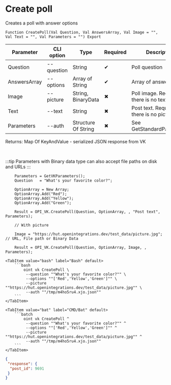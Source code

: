﻿---
sidebar_position: 4
description: Create poll and other functions to work with VK in the Open Integration Package, a free open-source integration library for 1C:Enterprise 8, OneScript and CLI
keywords: [1C, 1С, 1С:Enterprise, 1С:Enterprise 8.3, API, Integration, Services, Exchange, OneScript, CLI, VK]
---


# Create poll
 Creates a poll with answer options



`Function CreatePoll(Val Question, Val AnswersArray, Val Image = "", Val Text = "", Val Parameters = "") Export`

  | Parameter | CLI option | Type | Required | Description |
  |-|-|-|-|-|
  | Question | --question | String | &#x2714; | Poll question |
  | AnswersArray | --options | Array of String | &#x2714; | Array of answer options |
  | Image | --picture | String, BinaryData | &#x2716; | Poll image. Required if there is no text |
  | Text | --text | String | &#x2716; | Post text. Required if there is no picture |
  | Parameters | --auth | Structure Of String | &#x2716; | See GetStandardParameters |

  
  Returns:  Map Of KeyAndValue - serialized JSON response from VK

<br/>

:::tip
Parameters with Binary data type can also accept file paths on disk and URLs
:::
<br/>



```bsl title="1C:Enterprise/OneScript code example"
    Parameters = GetVKParameters();
    Question   = "What's your favorite color?";

    OptionArray = New Array;
    OptionArray.Add("Red");
    OptionArray.Add("Yellow");
    OptionArray.Add("Green");

    Result = OPI_VK.CreatePoll(Question, OptionArray, , "Post text", Parameters);

    // With picture

    Image = "https://hut.openintegrations.dev/test_data/picture.jpg"; // URL, File path or Binary Data

    Result = OPI_VK.CreatePoll(Question, OptionArray, Image, , Parameters);
```
 

 <Tabs>
  
    <TabItem value="bash" label="Bash" default>
        ```bash
            oint vk CreatePoll \
             --question ""What's your favorite color?"" \
             --options ""['Red','Yellow','Green']"" \
             --picture ""https://hut.openintegrations.dev/test_data/picture.jpg"" \
             --auth ""/tmp/m4ho5ru4.xjo.json""
        ```
    </TabItem>
  
    <TabItem value="bat" label="CMD/Bat" default>
        ```batch
            oint vk CreatePoll ^
             --question ""What's your favorite color?"" ^
             --options ""['Red','Yellow','Green']"" ^
             --picture ""https://hut.openintegrations.dev/test_data/picture.jpg"" ^
             --auth ""/tmp/m4ho5ru4.xjo.json""
        ```
    </TabItem>
</Tabs>


```json title="Result"
{
 "response": {
  "post_id": 9691
 }
}
```
